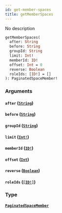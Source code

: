 ```yaml
---
id: get-member-spaces
title: getMemberSpaces
---
```


No description

```graphql
getMemberSpaces(
  after: String
  before: String
  groupId: String
  limit: Int!
  memberId: ID!
  offset: Int = 0
  reverse: Boolean
  roleIds: [ID!] = []
): PaginatedSpaceMember!

```

### Arguments

#### `after` ([`String`](/docs/graphql/scalars/string))

#### `before` ([`String`](/docs/graphql/scalars/string))

#### `groupId` ([`String`](/docs/graphql/scalars/string))

#### `limit` ([`Int!`](/docs/graphql/scalars/int))

#### `memberId` ([`ID!`](/docs/graphql/scalars/id))

#### `offset` ([`Int`](/docs/graphql/scalars/int))

#### `reverse` ([`Boolean`](/docs/graphql/scalars/boolean))

#### `roleIds` ([`[ID!]`](/docs/graphql/scalars/id))

### Type

#### [`PaginatedSpaceMember`](/docs/graphql/objects/paginated-space-member)
